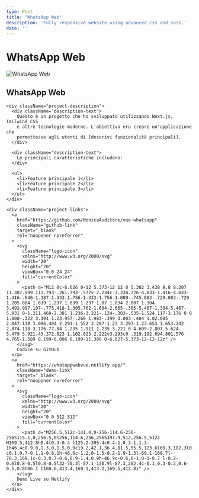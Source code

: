 ```yaml
---
type: Post
title: 'WhatsApp Web'
description: 'Fully responsive website using advanced css and sass.'
date: ''
---
```


# WhatsApp Web

<div className="project-card">
  <div className="project-image">
    <img src="/images/whatsapp-web.png" alt="WhatsApp Web" />
  </div>

  <div className="project-content">
    <h2>WhatsApp Web</h2>

    <div className="project-description">
      <div className="description-text">
        Questo è un progetto che ho sviluppato utilizzando Next.js, Tailwind CSS
        e altre tecnologie moderne. L'obiettivo era creare un'applicazione che
        permettesse agli utenti di [descrivi funzionalità principali].
      </div>

      <div className="description-text">
        Le principali caratteristiche includono:
      </div>

      <ul>
        <li>Feature principale 1</li>
        <li>Feature principale 2</li>
        <li>Feature principale 3</li>
      </ul>
    </div>

    <div className="project-links">
      <a
        href="https://github.com/MonicaAuditore/vue-whatsapp"
        className="github-link"
        target="_blank"
        rel="noopener noreferrer"
      >
        <svg
          className="logo-icon"
          xmlns="http://www.w3.org/2000/svg"
          width="20"
          height="20"
          viewBox="0 0 24 24"
          fill="currentColor"
        >
          <path d="M12 0c-6.626 0-12 5.373-12 12 0 5.302 3.438 9.8 8.207 11.387.599.111.793-.261.793-.577v-2.234c-3.338.726-4.033-1.416-4.033-1.416-.546-1.387-1.333-1.756-1.333-1.756-1.089-.745.083-.729.083-.729 1.205.084 1.839 1.237 1.839 1.237 1.07 1.834 2.807 1.304 3.492.997.107-.775.418-1.305.762-1.604-2.665-.305-5.467-1.334-5.467-5.931 0-1.311.469-2.381 1.236-3.221-.124-.303-.535-1.524.117-3.176 0 0 1.008-.322 3.301 1.23.957-.266 1.983-.399 3.003-.404 1.02.005 2.047.138 3.006.404 2.291-1.552 3.297-1.23 3.297-1.23.653 1.653.242 2.874.118 3.176.77.84 1.235 1.911 1.235 3.221 0 4.609-2.807 5.624-5.479 5.921.43.372.823 1.102.823 2.222v3.293c0 .319.192.694.801.576 4.765-1.589 8.199-6.086 8.199-11.386 0-6.627-5.373-12-12-12z" />
        </svg>
        Codice su GitHub
      </a>
      <a
        href="https://whatappwebvue.netlify.app/"
        className="demo-link"
        target="_blank"
        rel="noopener noreferrer"
      >
        <svg
          className="logo-icon"
          xmlns="http://www.w3.org/2000/svg"
          width="20"
          height="20"
          viewBox="0 0 512 512"
          fill="currentColor"
        >
          <path d="M256.5,512c-141.4,0-256-114.6-256-256S115.1,0,256.5,0s256,114.6,256,256S397.9,512,256.5,512z M169.5,412.8h0.4l0.3-0.4 l125.2-305.4c0.4-1,0.3-1,1.3-1h46.4c0.9,0,1.3,0,1.5,0.9c19.2,42.1,36.4,81.5,55.5,123.6l69.3,182.3l0.4,0.8 c0.1,0.7-0.1,1-0.8,1h-46.6c-1.2,0-1.5-0.2-1.9-1.3l-69.1-168.7l-70.3,169.1c-0.3,0.7-0.6,0.9-1.4,0.9h-46.9c-0.6,0-1,0-1-0.7 l-0.2-0.6l0.8-0.5l0.8-0.5l32-70.3l-57.1-130.9l-87.3,202.4c-0.1,0.3-0.2,0.6-0.5,0.8h86.1 C168.6,413.4,169.1,413.2,169.5,412.8z" />
        </svg>
        Demo Live su Netlify
      </a>
    </div>

  </div>
</div>

<style jsx>{`
  .project-card {
    border-radius: 8px;
    overflow: hidden;
    box-shadow: 0 4px 6px rgba(0, 0, 0, 0.1);
    margin-bottom: 2rem;
    display: flex;
    flex-direction: column;
  }

  .project-image img {
    width: 100%;
    height: auto;
    object-fit: cover;
  }

  .project-content {
    padding: 1.5rem;
  }

  .project-description {
    margin: 1rem 0;
  }

  .description-text {
    margin-bottom: 1rem;
    line-height: 1.6;
  }

  .project-links {
    display: flex;
    gap: 1rem;
    margin-top: 1.5rem;
  }

  .project-links a {
    display: inline-flex;
    align-items: center;
    padding: 0.5rem 1rem;
    border-radius: 4px;
    text-decoration: none;
    font-weight: 500;
    transition: all 0.2s ease;
  }

  .logo-icon {
    margin-right: 0.5rem;
  }

  .github-link {
    background-color: #24292e;
    color: white;
  }

  .demo-link {
    background-color: #00ad9f;
    color: white;
  }

  .project-links a:hover {
    opacity: 0.9;
    transform: translateY(-2px);
  }

  @media (min-width: 768px) {
    .project-card {
      flex-direction: row;
    }

    .project-image {
      flex: 0 0 40%;
    }

    .project-content {
      flex: 1;
    }
  }
`}</style>
